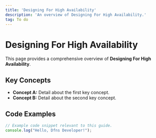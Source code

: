```yaml
---
title: 'Designing For High Availability'
description: 'An overview of Designing For High Availability.'
tag: To do
---
```


# Designing For High Availability

This page provides a comprehensive overview of **Designing For High Availability**.

## Key Concepts

* **Concept A:** Detail about the first key concept.
* **Concept B:** Detail about the second key concept.

## Code Examples

```typescript
// Example code snippet relevant to this guide.
console.log("Hello, Dfns Developer!");
```
